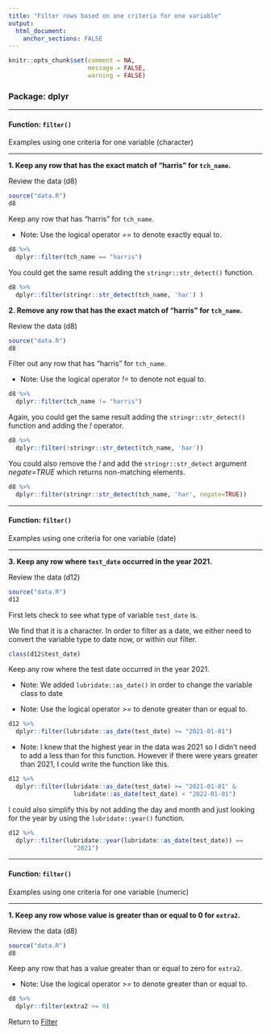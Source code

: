 ```yaml
---
title: "Filter rows based on one criteria for one variable"
output: 
  html_document:
    anchor_sections: FALSE
---
```


```r
knitr::opts_chunk$set(comment = NA,
                      message = FALSE,
                      warning = FALSE)
```


### Package: dplyr

---

#### Function: `filter()`

Examples using one criteria for one variable (character)

---

**1\. Keep any row that has the exact match of "harris" for `tch_name`.**

Review the data (d8)

```r

source("data.R")
d8

```

Keep any row that has "harris" for `tch_name`. 

* Note: Use the logical operator *==* to denote exactly equal to.

```r

d8 %>% 
  dplyr::filter(tch_name == "harris")

```

You could get the same result adding the `stringr::str_detect()` function.

```r

d8 %>% 
  dplyr::filter(stringr::str_detect(tch_name, 'har') )

```

**2\. Remove any row that has the exact match of "harris" for `tch_name`.**

Review the data (d8)

```r

source("data.R")
d8

```


Filter out any row that has "harris" for `tch_name`. 

* Note: Use the logical operator *!=* to denote not equal to.

```r

d8 %>% 
  dplyr::filter(tch_name != "harris")

```

Again, you could get the same result adding the `stringr::str_detect()` function and adding the *!* operator.

```r

d8 %>% 
  dplyr::filter(!stringr::str_detect(tch_name, 'har'))

```

You could also remove the *!* and add the `stringr::str_detect` argument *negate=TRUE* which returns non-matching elements.

```r

d8 %>% 
  dplyr::filter(stringr::str_detect(tch_name, 'har', negate=TRUE))

```

---

#### Function: `filter()`

Examples using one criteria for one variable (date)

---

**3\. Keep any row where `test_date` occurred in the year 2021.**

Review the data (d12)

```r

source("data.R")
d12

```

First lets check to see what type of variable `test_date` is.

We find that it is a character. In order to filter as a date, we either need to convert the variable type to date now, or within our filter.

```r

class(d12$test_date)

```

Keep any row where the test date occurred in the year 2021.

* Note: We added `lubridate::as_date()` in order to change the variable class to date

* Note: Use the logical operator *>=* to denote greater than or equal to.


```r

d12 %>% 
  dplyr::filter(lubridate::as_date(test_date) >= "2021-01-01")

```

* Note: I knew that the highest year in the data was 2021 so I didn't need to add a less than for this function. However if there were years greater than 2021, I could write the function like this.

```r

d12 %>% 
  dplyr::filter(lubridate::as_date(test_date) >= "2021-01-01" &
                  lubridate::as_date(test_date) < "2022-01-01")

```

I could also simplify this by not adding the day and month and just looking for the year by using the `lubridate::year()` function.

```r

d12 %>% 
  dplyr::filter(lubridate::year(lubridate::as_date(test_date)) ==
                  "2021")

```


---

#### Function: `filter()`

Examples using one criteria for one variable (numeric)

---


**1\. Keep any row whose value is greater than or equal to 0 for `extra2`.**

Review the data (d8)

```r

source("data.R")
d8

```

Keep any row that has a value greater than or equal to zero for `extra2`. 

* Note: Use the logical operator *>=* to denote greater than or equal to.

```r

d8 %>% 
  dplyr::filter(extra2 >= 0)

```


Return to [Filter](https://github.com/Cghlewis/data-wrangling-functions/wiki/Filter)
